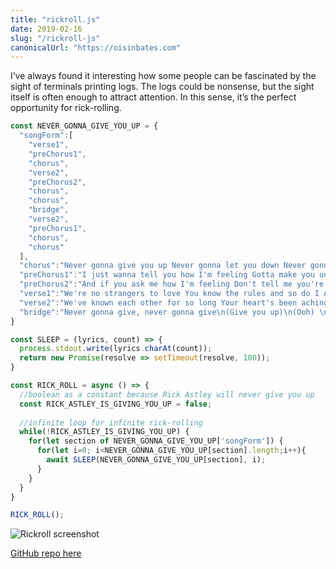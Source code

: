 ```yaml
---
title: "rickroll.js"
date: 2019-02-16
slug: "/rickroll-js"
canonicalUrl: "https://oisinbates.com"
---
```



I’ve always found it interesting how some people can be fascinated by the sight of terminals printing logs. The logs could be nonsense, but the sight itself is often enough to attract attention. In this sense, it’s the perfect opportunity for rick-rolling.

```js 
const NEVER_GONNA_GIVE_YOU_UP = {  
  "songForm":[  
    "verse1",
    "preChorus1",
    "chorus",
    "verse2",
    "preChorus2",
    "chorus",
    "chorus",
    "bridge",
    "verse2",
    "preChorus1",
    "chorus",
    "chorus"
  ],
  "chorus":"Never gonna give you up Never gonna let you down Never gonna run around and desert you Never gonna make you cry Never gonna say goodbye Never gonna tell a lie and hurt you\n\n",
  "preChorus1":"I just wanna tell you how I'm feeling Gotta make you understand\n\n",
  "preChorus2":"And if you ask me how I'm feeling Don't tell me you're too blind to see\n\n",
  "verse1":"We're no strangers to love You know the rules and so do I A full commitment's what I'm thinking of You wouldn't get this from any other guy\n\n",
  "verse2":"We've known each other for so long Your heart's been aching but you're too shy to say it Inside we both know what's been going on We know the game and we're gonna play it\n\n",
  "bridge":"Never gonna give, never gonna give\n(Give you up)\n(Ooh) \nNever gonna give, never gonna give\n(Give you up)\n\n"
}

const SLEEP = (lyrics, count) => {
  process.stdout.write(lyrics.charAt(count));
  return new Promise(resolve => setTimeout(resolve, 100));
}

const RICK_ROLL = async () => {
  //boolean as a constant because Rick Astley will never give you up
  const RICK_ASTLEY_IS_GIVING_YOU_UP = false;
  
  //infinite loop for infinite rick-rolling
  while(!RICK_ASTLEY_IS_GIVING_YOU_UP) {
    for(let section of NEVER_GONNA_GIVE_YOU_UP['songForm']) {
      for(let i=0; i<NEVER_GONNA_GIVE_YOU_UP[section].length;i++){
        await SLEEP(NEVER_GONNA_GIVE_YOU_UP[section], i);
      }
    }
  }
}

RICK_ROLL();
```

![Rickroll screenshot](./rickroll.png)

[GitHub repo here](https://github.com/oisinBates/rickroll.js)